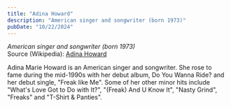 ```yaml
---
title: "Adina Howard"
description: "American singer and songwriter (born 1973)"
pubDate: "10/22/2024"
---
```


*American singer and songwriter (born 1973)*  
Source (Wikipedia): [Adina Howard][1]

Adina Marie Howard is an American singer and songwriter. She rose to fame during the mid-1990s with her debut album, Do You Wanna Ride? and her debut single, "Freak like Me". Some of her other minor hits include "What's Love Got to Do with It?", "(Freak) And U Know It", "Nasty Grind", "Freaks" and "T-Shirt & Panties".

[1]: https://en.wikipedia.org/wiki/Adina_Howard

